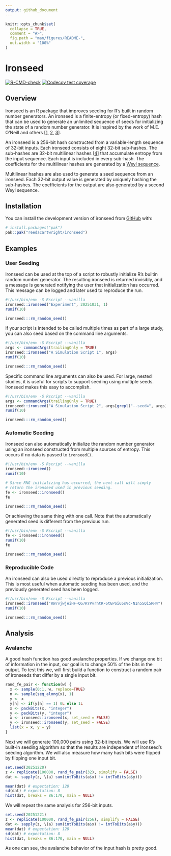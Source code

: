 ```yaml
---
output: github_document
---
```


<!-- README.md is generated from README.Rmd. Please edit that file -->

```r
knitr::opts_chunk$set(
  collapse = TRUE,
  comment = "#>",
  fig.path = "man/figures/README-",
  out.width = "100%"
)
```

# Ironseed

<!-- badges: start -->
[![R-CMD-check](https://github.com/reedacartwright/ironseed/actions/workflows/R-CMD-check.yaml/badge.svg)](https://github.com/reedacartwright/ironseed/actions/workflows/R-CMD-check.yaml)
[![Codecov test coverage](https://codecov.io/gh/reedacartwright/ironseed/graph/badge.svg)](https://app.codecov.io/gh/reedacartwright/ironseed)
<!-- badges: end -->

## Overview

Ironseed is an R package that improves seeding for R's built in random number
generators. An ironseed is a finite-entropy (or fixed-entropy) hash that can be
used to generate an unlimited sequence of seeds for initializing the state of a
random number generator. It is inspired by the work of M.E. O'Neill and others
[[1](https://www.pcg-random.org/posts/developing-a-seed_seq-alternative.html),
[2](https://www.pcg-random.org/posts/simple-portable-cpp-seed-entropy.html),
[3](https://gist.github.com/imneme/540829265469e673d045)].

An ironseed is a 256-bit hash constructed from a variable-length sequence of
32-bit inputs. Each ironseed consists of eight 32-bit sub-hashes. The sub-hashes
are 32-bit multilinear hashes [[4](https://arxiv.org/pdf/1202.4961.pdf)]
that accumulate entropy from the input sequence. Each input is included in every
sub-hash. The coefficients for the multilinear hashes are generated by a [Weyl
sequence](https://en.wikipedia.org/wiki/Weyl_sequence).

Multilinear hashes are also used to generate a seed sequence from an ironseed.
Each 32-bit output value is generated by uniquely hashing the sub-hashes. The
coefficients for the output are also generated by a second Weyl sequence.

## Installation

You can install the development version of ironseed from [GitHub](https://github.com/) with:

``` r
# install.packages("pak")
pak::pak("reedacartwright/ironseed")
```

## Examples

### User Seeding

Ironseed can be used at the top of a script to robustly initialize R's builtin
random number generator. The resulting ironseed is returned invisibly, and a
message is generated notifying the user that initialization has occurred. This
message can be logged and later used to reproduce the run.

```r
#!/usr/bin/env -S Rscript --vanilla
ironseed::ironseed("Experiment", 20251031, 1)
runif(10)
```

```r
ironseed:::rm_random_seed()
```

If your script is intended to be called multiple times as part of a large study,
you can also seed based on the command line arguments.

```r
#!/usr/bin/env -S Rscript --vanilla
args <- commandArgs(trailingOnly = TRUE)
ironseed::ironseed("A Simulation Script 1", args)
runif(10)
```

```r
ironseed:::rm_random_seed()
```

Specific command line arguments can also be used. For large, nested studies, it
is useful for scripts to support seeding using multiple seeds. Ironseed makes
this easy to accomplish.

```r
#!/usr/bin/env -S Rscript --vanilla
args <- commandArgs(trailingOnly = TRUE)
ironseed::ironseed("A Simulation Script 2", args[grepl("--seed=", args)])
runif(10)
```

```r
ironseed:::rm_random_seed()
```

### Automatic Seeding

Ironseed can also automatically initialize the random number generator using an
ironseed constructed from multiple sources of entropy. This occurs if no data
is passed to `ironseed()`.

```r
#!/usr/bin/env -S Rscript --vanilla
ironseed::ironseed()
runif(10)

# Since RNG initializing has occurred, the next call will simply
# return the ironseed used in previous seeding.
fe <- ironseed::ironseed()
fe
```

```r
ironseed:::rm_random_seed()
```

Or achieving the same thing with one call. Note that the automatically generated
seed is different from the previous run.

```r
#!/usr/bin/env -S Rscript --vanilla
fe <- ironseed::ironseed()
runif(10)
fe
```

```r
ironseed:::rm_random_seed()
```

### Reproducible Code

An ironseed can also be used directly to reproduce a previous initialization.
This is most useful when automatic seeding has been used, and the previously
generated seed has been logged.

```r
#!/usr/bin/env -S Rscript --vanilla
ironseed::ironseed("RW7vjwjeiHF-QG7RYPvrntR-6tGPoi65sVc-N1n5SQi5RH4")
runif(10)
```

```r
ironseed:::rm_random_seed()
```

## Analysis 

### Avalanche

A good hash function has good avalanche properties. If we change one
bit of information in the input, our goal is to change 50% of the bits
in the output. To test this we, will first build a function to
construct a random pair of ironseeds that differ by a single input
bit.

```r
rand_fe_pair <- function(w) {
  x <- sample(0:1, w, replace=TRUE)
  n <- sample(seq_along(x), 1)
  y <- x
  y[n] <- if(y[n] == 1) 0L else 1L
  x <- packBits(x, "integer")
  y <- packBits(y, "integer")
  x <- ironseed::ironseed(x, set_seed = FALSE)
  y <- ironseed::ironseed(y, set_seed = FALSE)
  list(x = x, y = y)
}
```

Next we will generate 100,000 pairs using 32-bit inputs. We will use
R's built-in seeding algorithm so that the results are independent of
Ironseed's seeding algorithm. We will also measure how many hash bits
were flipped by flipping one input bit.

```r
set.seed(20251220)
z <- replicate(100000, rand_fe_pair(32), simplify = FALSE)
dat <- sapply(z, \(a) sum(intToBits(a$x) != intToBits(a$y)))
```

```r
mean(dat) # expectation: 128
sd(dat) # expectation: 8
hist(dat, breaks = 86:170, main = NULL)
```

We will repeat the same analysis for 256-bit inputs.

```r
set.seed(20251221)
z <- replicate(100000, rand_fe_pair(256), simplify = FALSE)
dat <- sapply(z, \(a) sum(intToBits(a$x) != intToBits(a$y)))
mean(dat) # expectation: 128
sd(dat) # expectation: 8
hist(dat, breaks = 86:170, main = NULL)
```

As one can see, the avalanche behavior of the input hash is pretty
good.

